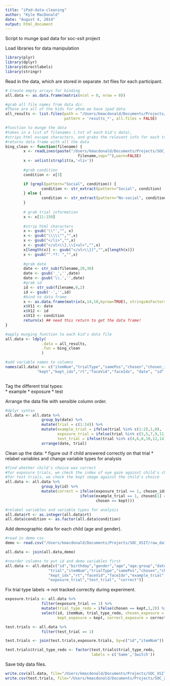 ```yaml
---
title: "iPad-data-cleaning"
author: "Kyle MacDonald"
date: "August 4, 2014"
output: html_document
---
```


Script to munge ipad data for soc-xsit project

Load libraries for data manipulation

```r
library(plyr)
library(dplyr)
library(directlabels)
library(stringr)
```

Read in the data, which are stored in separate .txt files for each participant.

```r
# Create empty arrays for binding 
all.data <- as.data.frame(matrix(ncol = 0, nrow = 0))

#grab all file names from data dir. 
#These are all of the kids for whom we have ipad data
all_results <- list.files(path = "/Users/kmacdonald/Documents/Projects/SOC_XSIT/raw_data/child/",
                          pattern = 'results_*', all.files = FALSE)

#function to munge the data
#takes in a list of filenames (.txt of each kid's data), 
#strips html escape characters, and grabs the relevant info for each trial
#returns data frame with all the data
bing_clean <- function(filename) {
        x <- readLines(paste("/Users/kmacdonald/Documents/Projects/SOC_XSIT/raw_data/child/", 
                                filename,sep=""),warn=FALSE)
        x <- unlist(strsplit(x,'<li>'))
        
        #grab condition 
        condition <- x[3]

        if (grepl(pattern="Social", condition)) {
                condition <- str_extract(pattern="Social", condition)
        } else {
                condition <- str_extract(pattern="No-social", condition)
        }
                
        # grab trial information 
        x <- x[11:150]
        
        #strip html characters
        x <- gsub('\\"',"", x)
        x <- gsub("\\\\\"","",x)
        x <- gsub("</li>","",x)
        x <- gsub("</ul>\\},\\{<ul>","",x)
        x[length(x)] <- gsub("</ul>\\}]","",x[length(x)])
        x <- gsub("^.*?: ","",x)
        
        #grab date 
        date <- str_sub(filename,20,36)
        date <- gsub('_','',date)
        date <- gsub('\\.','',date)
        #grab id
        id <- str_sub(filename,0,2)
        id <- gsub('-','',id)
        #bind to data frame
        x <- as.data.frame(matrix(x,14,10,byrow=TRUE), stringsAsFactors=F)
        x$V11 <- date
        x$V12 <- id
        x$V13 <- condition
        return(x) ## need this return to get the data frame!
}

#apply munging function to each kid's data file
all.data <- ldply(
                .data = all_results,
                .fun = bing_clean
                )

#add variable names to columns
names(all.data) <- c("itemNum","trialType","samePos","chosen","chosen_idx",
              "kept","kept_idx","rt","faceVid","faceIdx", "date", "id", "condition")
 
```

Tag the different trial types:  
        * example 
        * exposure
        * test   
        
Arrange the data file with sensible column order.

```r
#dplyr syntax
all.data <- all.data %>% 
                group_by(date) %>%
                mutate(trial = c(1:14)) %>%
                mutate(example_trial = ifelse(trial %in% c(1:2),1,0),
                       exposure_trial = ifelse(trial %in% c(3,5,7,9,11,13),1,0),
                       test_trial = ifelse(trial %in% c(4,6,8,10,12,14),1,0)) %>%
                arrange(date, trial)
```

Clean up the data: 
* figure out if child answered correctly on that trial
* relabel variables and change variable types for analysis 

```r
#find whether child's choice was correct 
#for exposure trials, we check the index of eye gaze against child's choice
#for test trials, we check the kept image against the child's choice 
all.data <- all.data %>% 
                group_by(id) %>%
                mutate(correct = ifelse(exposure_trial == 1, chosen_idx == faceIdx, 
                                 ifelse(example_trial == 1, chosen[1] == "flower" & chosen[2] == "truck",
                                        chosen == kept))) 

#relabel variables and variable types for analysis
all.data$rt <- as.integer(all.data$rt)
all.data$condition <- as.factor(all.data$condition)
```

Add demographic data for each child (age and gender).

```r
#read in demo csv
demo <- read.csv("/Users/kmacdonald/Documents/Projects/SOC_XSIT/raw_data/child/soc-xsit-ipad-demo.csv")

all.data <- join(all.data,demo)

#reorder columns to put id and demo variables first
all.data <- all.data[c("id","birthday","gender","age","age.group","date", "condition", 
                   "trial","itemNum","trialType","samePos","chosen","chosen_idx","kept",
                   "kept_idx","rt","faceVid","faceIdx","example_trial",
                   "exposure_trial","test_trial", "correct")]

```

Fix trial type labels -> not tracked correctly during experiment.

```r
exposure.trials <- all.data %>%
                filter(exposure_trial == 1) %>%
                mutate(trial_type_redo = ifelse(chosen == kept,1,2)) %>%
                select(id, itemNum, trial_type_redo, chosen_exposure = chosen, 
                       kept_exposure = kept, correct_exposure = correct)

test.trials <- all.data %>%
                filter(test_trial == 1) 

test.trials <- join(test.trials,exposure.trials, by=c("id","itemNum"))

test.trials$trial_type_redo <- factor(test.trials$trial_type_redo, 
                                      labels = c('Same','Switch'))
```

Save tidy data files. 

```r
write.csv(all.data, file="/Users/kmacdonald/Documents/Projects/SOC_XSIT/processed_data/child/soc-xsit-ipad-alldata.csv")
write.csv(test.trials, file="/Users/kmacdonald/Documents/Projects/SOC_XSIT/processed_data/child/soc-xsit-ipad-testdata.csv")
```